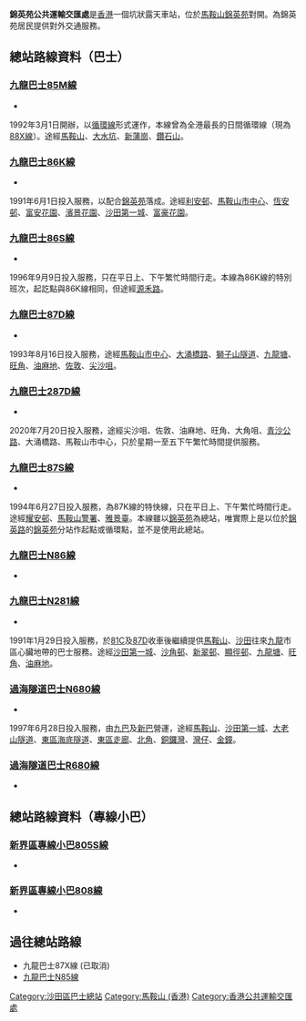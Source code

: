{{Infobox HK Bus terminus 
| image=KamYingCourtBusTerminus2016.jpg 
| name=錦英苑公共運輸交匯處<br />Kam Ying Court Public Transport Interchange
| district=[[沙田區|沙田區]] 
| area=馬鞍山 
| street=[[錦英路|錦英路]]
| opendate=1991年6月1日
| terminate=[[九巴|九巴]]：<br/>[[九龍巴士85M線|85M]]、[[九龍巴士86K線|86K]]、[[九龍巴士86S線|86S]]、[[九龍巴士87D線|87D]]、[[九龍巴士287D線|287D]]、[[九龍巴士87S線|87S]]、[[九龍巴士N281線|N281]]<br/>過海隧道巴士：<br/>N680
| via= 無
| feeder=
| nearbystreets=
| nearbysights=[[錦英苑|錦英苑]]
| notes= 
| alternative= 
| bgcolor=GREEN 
| fontcolor=white}}

'''錦英苑公共運輸交匯處'''是[[香港|香港]]一個坑狀露天車站，位於[[馬鞍山_(香港市鎮)|馬鞍山]][[錦英苑|錦英苑]]對開。為錦英苑居民提供對外交通服務。 

==總站路線資料（巴士）==
===[[九龍巴士85M線|九龍巴士85M線]]===
*{{HK Bus Route KLNT|85M|inline}}
1992年3月1日開辦，以[[循環線|循環線]]形式運作，本線曾為全港最長的日間循環線（現為[[九龍巴士88X線|88X線]]）。途經[[馬鞍山_(香港市鎮)|馬鞍山]]、[[大水坑|大水坑]]、[[新蒲崗|新蒲崗]]、[[鑽石山|鑽石山]]。
 
===[[九龍巴士86K線|九龍巴士86K線]]===
*{{HK Bus Route KLNT|86K|inline}}
1991年6月1日投入服務，以配合[[錦英苑|錦英苑]]落成。途經[[利安邨|利安邨]]、[[馬鞍山市中心公共運輸交匯處|馬鞍山市中心]]、[[恆安邨|恆安邨]]、[[富安花園|富安花園]]、[[濱景花園|濱景花園]]、[[沙田第一城|沙田第一城]]、[[富豪花園|富豪花園]]。
  
===[[九龍巴士86S線|九龍巴士86S線]]===
*{{HK Bus Route KLNT|86S|inline}}
1996年9月9日投入服務，只在平日上、下午繁忙時間行走。本線為86K線的特別班次，起訖點與86K線相同，但途經[[源禾路|源禾路]]。

===[[九龍巴士87D線|九龍巴士87D線]]===
*{{HK Bus Route KLNT|87D|inline}}
1993年8月16日投入服務，途經[[馬鞍山市中心公共運輸交匯處|馬鞍山市中心]]、[[大涌橋路|大涌橋路]]、[[獅子山隧道|獅子山隧道]]、[[九龍塘|九龍塘]]、[[旺角|旺角]]、[[油麻地|油麻地]]、[[佐敦|佐敦]]、[[尖沙咀|尖沙咀]]。

===[[九龍巴士287D線|九龍巴士287D線]]===
*{{HK Bus Route KLNT|287D|inline}}
2020年7月20日投入服務，途經尖沙咀、佐敦、油麻地、旺角、大角咀、[[青沙公路|青沙公路]]、大涌橋路、馬鞍山市中心，只於星期一至五下午繁忙時間提供服務。

===[[九龍巴士87S線|九龍巴士87S線]]===
*{{HK Bus Route KLNT|87S|inline}}
1994年6月27日投入服務，為87K線的特快線，只在平日上、下午繁忙時間行走。途經[[耀安邨|耀安邨]]、[[馬鞍山警署|馬鞍山警署]]、[[雅景臺|雅景臺]]。本線雖以[[錦英苑|錦英苑]]為總站，唯實際上是以位於[[錦英路|錦英路]]的[[錦英苑|錦英苑]]分站作起點或循環點，並不是使用此總站。

===[[九龍巴士N86線|九龍巴士N86線]]===
*{{HK Bus Route KLNT|N86|inline}}

===[[九龍巴士N281線|九龍巴士N281線]]===
*{{HK Bus Route KLNT|N281|inline}}
1991年1月29日投入服務，於[[九龍巴士81C線|81C]]及[[九龍巴士87D線|87D]]收車後繼續提供[[馬鞍山_(香港市鎮)|馬鞍山]]、[[沙田_(香港)|沙田]]往來[[九龍|九龍]]市區心臟地帶的巴士服務。途經[[沙田第一城|沙田第一城]]、[[沙角邨|沙角邨]]、[[新翠邨|新翠邨]]、[[顯徑邨|顯徑邨]]、[[九龍塘|九龍塘]]、[[旺角|旺角]]、[[油麻地|油麻地]]。 

===[[過海隧道巴士N680線|過海隧道巴士N680線]]===
*{{HK Bus Route Cross Harbour|N680|inline}}
1997年6月28日投入服務，由[[九巴|九巴]]及[[新巴|新巴]]營運，途經[[馬鞍山_(香港市鎮)|馬鞍山]]、[[沙田第一城|沙田第一城]]、[[大老山隧道|大老山隧道]]、[[東區海底隧道|東區海底隧道]]、[[東區走廊|東區走廊]]、[[北角|北角]]、[[銅鑼灣|銅鑼灣]]、[[灣仔|灣仔]]、[[金鐘|金鐘]]。

===[[過海隧道巴士R680線|過海隧道巴士R680線]]===
*{{HK Bus Route Cross Harbour|R680|inline}}

==總站路線資料（專線小巴）==
===[[新界區專線小巴805S線|新界區專線小巴805S線]]===
*{{HK MiniBus Route NT Show:805S|format=inline}}

===[[新界區專線小巴808線|新界區專線小巴808線]]===
*{{HK MiniBus Route NT Show:808|format=inline}}

==過往總站路線==
* 九龍巴士87X線 (已取消)
* [[九龍巴士N85線|九龍巴士N85線]]
{{香港沙田區巴士總站列表}}

[[Category:沙田區巴士總站|Category:沙田區巴士總站]]
[[Category:馬鞍山_(香港)|Category:馬鞍山 (香港)]]
[[Category:香港公共運輸交匯處|Category:香港公共運輸交匯處]]